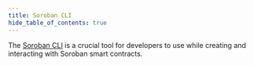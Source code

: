 ```yaml
---
title: Soroban CLI
hide_table_of_contents: true
---
```


The [Soroban CLI] is a crucial tool for developers to use while creating and interacting with Soroban smart contracts.

[Soroban CLI]: https://developers.stellar.org/docs/tools/developer-tools#soroban-cli
